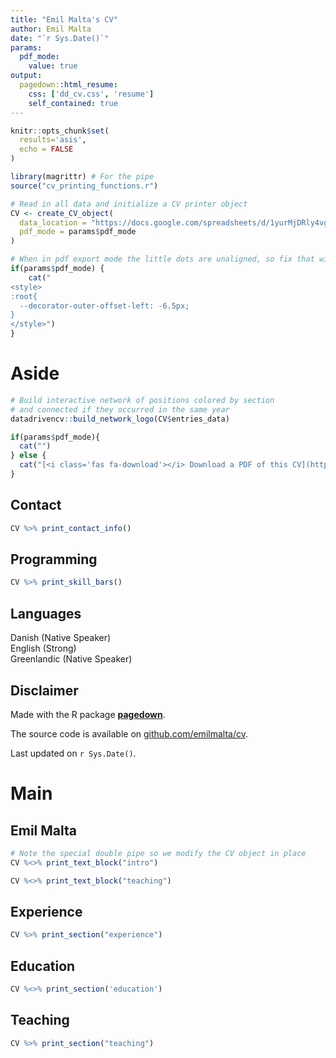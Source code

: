 ```yaml
---
title: "Emil Malta's CV"
author: Emil Malta
date: "`r Sys.Date()`"
params:
  pdf_mode:
    value: true
output:
  pagedown::html_resume:
    css: ['dd_cv.css', 'resume']
    self_contained: true
---
```


```r
knitr::opts_chunk$set(
  results='asis', 
  echo = FALSE
)

library(magrittr) # For the pipe
source("cv_printing_functions.r")

# Read in all data and initialize a CV printer object
CV <- create_CV_object(
  data_location = "https://docs.google.com/spreadsheets/d/1yurMjDRly4vgXue8GJKc0FlQW00lPbIalm4p7K_srrY/edit?usp=sharing",  
  pdf_mode = params$pdf_mode
)

```


```r
# When in pdf export mode the little dots are unaligned, so fix that with some conditional CSS.
if(params$pdf_mode) {
    cat("
<style>
:root{
  --decorator-outer-offset-left: -6.5px;
}
</style>")
}
```


Aside
================================================================================

```r
# Build interactive network of positions colored by section
# and connected if they occurred in the same year
datadrivencv::build_network_logo(CV$entries_data)
```

```r
if(params$pdf_mode){
  cat("")
} else {
  cat("[<i class='fas fa-download'></i> Download a PDF of this CV](https://github.com/emilmalta/cv/raw/main/cv.pdf)")
}
```


Contact {#contact}
--------------------------------------------------------------------------------

```r
CV %>% print_contact_info()
```

Programming {#skills}
--------------------------------------------------------------------------------

```r
CV %>% print_skill_bars()
```

Languages {#languages}
--------------------------------------------------------------------------------

Danish (Native Speaker) <br>
English (Strong)<br>
Greenlandic (Native Speaker)

Disclaimer {#disclaimer}
--------------------------------------------------------------------------------

Made with the R package [**pagedown**](https://github.com/rstudio/pagedown). 

The source code is available on [github.com/emilmalta/cv](https://github.com/emilmalta/cv).

Last updated on `r Sys.Date()`.

Main
================================================================================

Emil Malta {#title}
--------------------------------------------------------------------------------

```r
# Note the special double pipe so we modify the CV object in place
CV %<>% print_text_block("intro") 
```

```r
CV %<>% print_text_block("teaching") 
```

Experience {data-icon=laptop}
--------------------------------------------------------------------------------

```r
CV %>% print_section("experience")
```

Education {data-icon=graduation-cap data-concise=true}
--------------------------------------------------------------------------------

```r
CV %<>% print_section('education')
```

Teaching {data-icon=hands-helping}
--------------------------------------------------------------------------------

```r
CV %>% print_section("teaching")
```